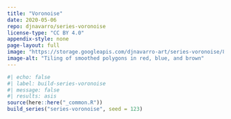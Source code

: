 ```yaml
---
title: "Voronoise"
date: 2020-05-06
repo: djnavarro/series-voronoise
license-type: "CC BY 4.0"
appendix-style: none
page-layout: full
image: "https://storage.googleapis.com/djnavarro-art/series-voronoise/800/voronoise_18_0.png"
image-alt: "Tiling of smoothed polygons in red, blue, and brown"
---
```

   
::: {.grid}
  
```r
#| echo: false
#| label: build-series-voronoise
#| message: false
#| results: asis
source(here::here("_common.R"))
build_series("series-voronoise", seed = 123)
```
   
:::
   
